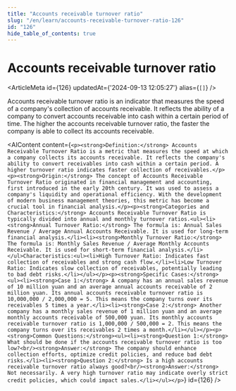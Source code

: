 ```yaml
---
title: "Accounts receivable turnover ratio"
slug: "/en/learn/accounts-receivable-turnover-ratio-126"
id: "126"
hide_table_of_contents: true
---
```



# Accounts receivable turnover ratio

<ArticleMeta id={126} updatedAt={'2024-09-13 12:05:27'} alias={`[]`} />
<div className='border-solid border-b border-t-0 my-4 border-[var(--ifm-color-gray-300)]' />

Accounts receivable turnover ratio is an indicator that measures the speed of a company's collection of accounts receivable. It reflects the ability of a company to convert accounts receivable into cash within a certain period of time. The higher the accounts receivable turnover ratio, the faster the company is able to collect its accounts receivable.

<AIContent content={`<p><strong>Definition:</strong> Accounts Receivable Turnover Ratio is a metric that measures the speed at which a company collects its accounts receivable. It reflects the company's ability to convert receivables into cash within a certain period. A higher turnover ratio indicates faster collection of receivables.</p><p><strong>Origin:</strong> The concept of Accounts Receivable Turnover Ratio originated in financial management and accounting, first introduced in the early 20th century. It was used to assess a company's liquidity and operational efficiency. With the development of modern business management theories, this metric has become a crucial tool in financial analysis.</p><p><strong>Categories and Characteristics:</strong> Accounts Receivable Turnover Ratio is typically divided into annual and monthly turnover ratios.<ul><li><strong>Annual Turnover Ratio:</strong> The formula is: Annual Sales Revenue / Average Annual Accounts Receivable. It is used for long-term financial analysis.</li><li><strong>Monthly Turnover Ratio:</strong> The formula is: Monthly Sales Revenue / Average Monthly Accounts Receivable. It is used for short-term financial analysis.</li></ul>Characteristics:<ul><li>High Turnover Ratio: Indicates fast collection of receivables and strong cash flow.</li><li>Low Turnover Ratio: Indicates slow collection of receivables, potentially leading to bad debt risks.</li></ul></p><p><strong>Specific Cases:</strong><ul><li><strong>Case 1:</strong> A company has an annual sales revenue of 10 million yuan and an average annual accounts receivable of 2 million yuan. Its annual accounts receivable turnover ratio is 10,000,000 / 2,000,000 = 5. This means the company turns over its receivables 5 times a year.</li><li><strong>Case 2:</strong> Another company has a monthly sales revenue of 1 million yuan and an average monthly accounts receivable of 500,000 yuan. Its monthly accounts receivable turnover ratio is 1,000,000 / 500,000 = 2. This means the company turns over its receivables 2 times a month.</li></ul></p><p><strong>Common Questions:</strong><ul><li><strong>Question 1:</strong> What should be done if the accounts receivable turnover ratio is too low?<br/><strong>Answer:</strong> The company should enhance collection efforts, optimize credit policies, and reduce bad debt risks.</li><li><strong>Question 2:</strong> Is a high accounts receivable turnover ratio always good?<br/><strong>Answer:</strong> Not necessarily. A very high turnover ratio may indicate overly strict credit policies, which could impact sales.</li></ul></p>`} id={126} />
